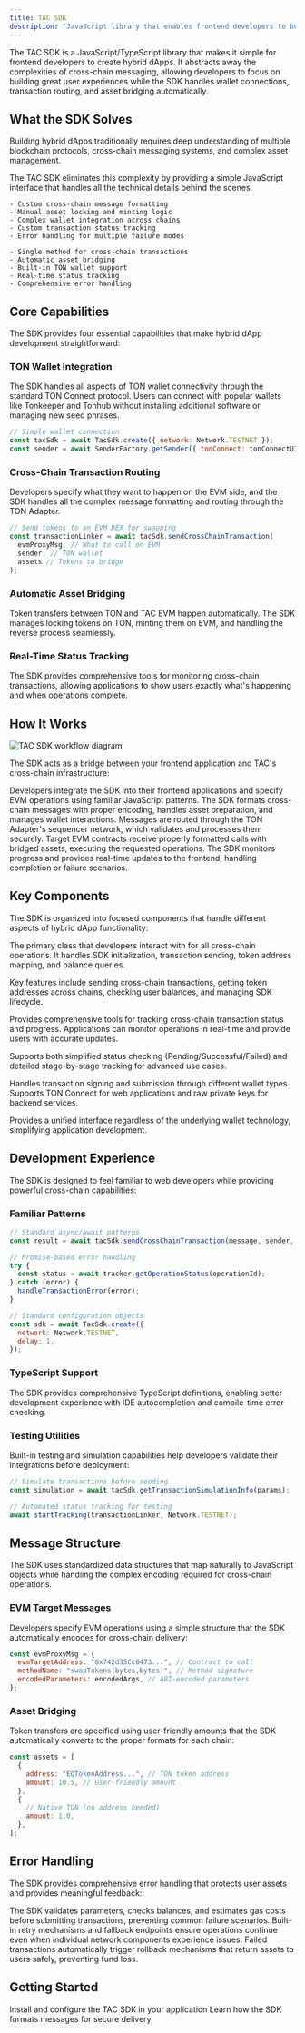 ```yaml
---
title: TAC SDK
description: "JavaScript library that enables frontend developers to build hybrid dApps connecting TON wallets with EVM applications"
---
```


The TAC SDK is a JavaScript/TypeScript library that makes it simple for frontend developers to create hybrid dApps. It abstracts away the complexities of cross-chain messaging, allowing developers to focus on building great user experiences while the SDK handles wallet connections, transaction routing, and asset bridging automatically.

## What the SDK Solves

Building hybrid dApps traditionally requires deep understanding of multiple blockchain protocols, cross-chain messaging systems, and complex asset management.

The TAC SDK eliminates this complexity by providing a simple JavaScript interface that handles all the technical details behind the scenes.

<Columns cols={2}>
  <Card title="Before TAC SDK" icon="triangle-alert">

    - Custom cross-chain message formatting
    - Manual asset locking and minting logic
    - Complex wallet integration across chains
    - Custom transaction status tracking
    - Error handling for multiple failure modes

  </Card>

  <Card title="With TAC SDK" icon="check">

    - Single method for cross-chain transactions
    - Automatic asset bridging
    - Built-in TON wallet support
    - Real-time status tracking
    - Comprehensive error handling

  </Card>
</Columns>

## Core Capabilities

The SDK provides four essential capabilities that make hybrid dApp development straightforward:

### TON Wallet Integration

The SDK handles all aspects of TON wallet connectivity through the standard TON Connect protocol. Users can connect with popular wallets like Tonkeeper and Tonhub without installing additional software or managing new seed phrases.

```javascript
// Simple wallet connection
const tacSdk = await TacSdk.create({ network: Network.TESTNET });
const sender = await SenderFactory.getSender({ tonConnect: tonConnectUI });
```

### Cross-Chain Transaction Routing

Developers specify what they want to happen on the EVM side, and the SDK handles all the complex message formatting and routing through the TON Adapter.

```javascript
// Send tokens to an EVM DEX for swapping
const transactionLinker = await tacSdk.sendCrossChainTransaction(
  evmProxyMsg, // What to call on EVM
  sender, // TON wallet
  assets // Tokens to bridge
);
```

### Automatic Asset Bridging

Token transfers between TON and TAC EVM happen automatically. The SDK manages locking tokens on TON, minting them on EVM, and handling the reverse process seamlessly.

### Real-Time Status Tracking

The SDK provides comprehensive tools for monitoring cross-chain transactions, allowing applications to show users exactly what's happening and when operations complete.

## How It Works

<Frame caption="TAC SDK connecting frontend applications to cross-chain infrastructure">
  <img src="/images/tac-sdk-flow.png" alt="TAC SDK workflow diagram" />
</Frame>

The SDK acts as a bridge between your frontend application and TAC's cross-chain infrastructure:

<Steps>
  <Step title="Developer Integration" icon="code">
    Developers integrate the SDK into their frontend applications and specify
    EVM operations using familiar JavaScript patterns.
  </Step>

<Step title="Message Preparation" icon="settings">
  The SDK formats cross-chain messages with proper encoding, handles asset
  preparation, and manages wallet interactions.
</Step>

<Step title="Cross-Chain Routing" icon="arrow-left-right">
  Messages are routed through the TON Adapter's sequencer network, which
  validates and processes them securely.
</Step>

<Step title="EVM Execution" icon="play">
  Target EVM contracts receive properly formatted calls with bridged assets,
  executing the requested operations.
</Step>

  <Step title="Status Updates" icon="chart-line">
    The SDK monitors progress and provides real-time updates to the frontend,
    handling completion or failure scenarios.
  </Step>
</Steps>

## Key Components

The SDK is organized into focused components that handle different aspects of hybrid dApp functionality:

<Accordion title="TacSdk - Main Interface" icon="code">
The primary class that developers interact with for all cross-chain operations. It handles SDK initialization, transaction sending, token address mapping, and balance queries.

Key features include sending cross-chain transactions, getting token addresses across chains, checking user balances, and managing SDK lifecycle.

</Accordion>

<Accordion title="OperationTracker - Status Monitoring" icon="chart-line">
Provides comprehensive tools for tracking cross-chain transaction status and progress. Applications can monitor operations in real-time and provide users with accurate updates.

Supports both simplified status checking (Pending/Successful/Failed) and detailed stage-by-stage tracking for advanced use cases.

</Accordion>

<Accordion title="Senders - Wallet Integration" icon="wallet">
Handles transaction signing and submission through different wallet types. Supports TON Connect for web applications and raw private keys for backend services.

Provides a unified interface regardless of the underlying wallet technology, simplifying application development.

</Accordion>

## Development Experience

The SDK is designed to feel familiar to web developers while providing powerful cross-chain capabilities:

### Familiar Patterns

```javascript
// Standard async/await patterns
const result = await tacSdk.sendCrossChainTransaction(message, sender, assets);

// Promise-based error handling
try {
  const status = await tracker.getOperationStatus(operationId);
} catch (error) {
  handleTransactionError(error);
}

// Standard configuration objects
const sdk = await TacSdk.create({
  network: Network.TESTNET,
  delay: 1,
});
```

### TypeScript Support

The SDK provides comprehensive TypeScript definitions, enabling better development experience with IDE autocompletion and compile-time error checking.

### Testing Utilities

Built-in testing and simulation capabilities help developers validate their integrations before deployment:

```javascript
// Simulate transactions before sending
const simulation = await tacSdk.getTransactionSimulationInfo(params);

// Automated status tracking for testing
await startTracking(transactionLinker, Network.TESTNET);
```

## Message Structure

The SDK uses standardized data structures that map naturally to JavaScript objects while handling the complex encoding required for cross-chain operations.

### EVM Target Messages

Developers specify EVM operations using a simple structure that the SDK automatically encodes for cross-chain delivery:

```javascript
const evmProxyMsg = {
  evmTargetAddress: "0x742d35Cc6473...", // Contract to call
  methodName: "swapTokens(bytes,bytes)", // Method signature
  encodedParameters: encodedArgs, // ABI-encoded parameters
};
```

### Asset Bridging

Token transfers are specified using user-friendly amounts that the SDK automatically converts to the proper formats for each chain:

```javascript
const assets = [
  {
    address: "EQTokenAddress...", // TON token address
    amount: 10.5, // User-friendly amount
  },
  {
    // Native TON (no address needed)
    amount: 1.0,
  },
];
```

## Error Handling

The SDK provides comprehensive error handling that protects user assets and provides meaningful feedback:

<Tabs>
  <Tab title="Pre-Transaction Validation">
    The SDK validates parameters, checks balances, and estimates gas costs
    before submitting transactions, preventing common failure scenarios.
  </Tab>

<Tab title="Network Resilience">
  Built-in retry mechanisms and fallback endpoints ensure operations continue
  even when individual network components experience issues.
</Tab>

  <Tab title="Asset Protection">
    Failed transactions automatically trigger rollback mechanisms that return
    assets to users safely, preventing fund loss.
  </Tab>
</Tabs>

## Getting Started

<CardGroup cols={2}>
  <Card title="SDK Installation" icon="download" href="/build/sdk/installation">
    Install and configure the TAC SDK in your application
  </Card>
  <Card
    title="Cross-Chain Messaging"
    icon="arrow-left-right"
    href="/core-concepts/cross-chain-operations/cross-chain-messaging"
  >
    Learn how the SDK formats messages for secure delivery
  </Card>
</CardGroup>
